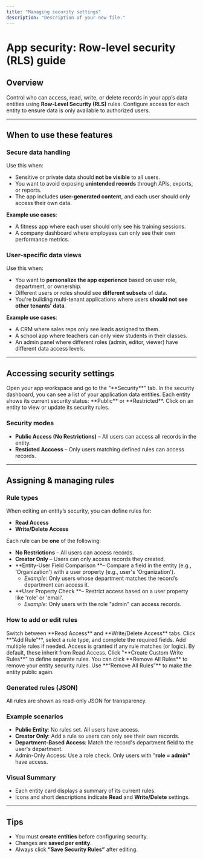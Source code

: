 ```yaml
---
title: "Managing security settings"
description: "Description of your new file."
---
```


# **App security: Row-level security (RLS) guide**

## **Overview**

Control who can access, read, write, or delete records in your app’s data entities using **Row-Level Security (RLS)** rules. Configure access for each entity to ensure data is only available to authorized users.

---

## **When to use these features**

### **Secure data handling**

Use this when:

- Sensitive or private data should **not be visible** to all users.
- You want to avoid exposing **unintended records** through APIs, exports, or reports.
- The app includes **user-generated content**, and each user should only access their own data.

**Example use cases**:

- A fitness app where each user should only see his training sessions.
- A company dashboard where employees can only see their own performance metrics.

### **User-specific data views**

Use this when:

- You want to **personalize the app experience** based on user role, department, or ownership.
- Different users or roles should see **different subsets** of data.
- You're building multi-tenant applications where users **should not see other tenants' data**.

**Example use cases**:

- A CRM where sales reps only see leads assigned to them.
- A school app where teachers can only view students in their classes.
- An admin panel where different roles (admin, editor, viewer) have different data access levels.

---

## **Accessing security settings**

<Steps>
  <Step title="Navigate to app security">
    Open your app workspace and go to the "**Security**" tab.
  </Step>
  <Step title="View your dashboard">
    In the security dashboard, you can see a list of your application data entities. Each entity shows its current security status: **Public** or **Restricted**.
  </Step>
  <Step title="Edit security rules">
    Click on an entity to view or update its security rules.
  </Step>
</Steps>

### **Security modes**

- **Public Access (No Restrictions)** – All users can access all records in the entity.
- **Resticted Acccess** – Only users matching defined rules can access records.

---

## **Assigning & managing rules**

### Rule types

When editing an entity’s security, you can define rules for:

- **Read Access**
- **Write/Delete Access**

Each rule can be **one** of the following:

- **No Restrictions** – All users can access records.
- **Creator Only** – Users can only access records they created.
- **Entity-User Field Comparison **– Compare a field in the entity (e.g., 'Organization') with a user property (e.g., user's 'Organization').
  - _Example_: Only users whose department matches the record’s department can access it.
- **User Property Check **– Restrict access based on a user property like 'role' or 'email'.
  - _Example_: Only users with the role "admin" can access records.

### How to add or edit rules

<Steps>
  <Step title="Choose access type">
    Switch between **Read Access** and **Write/Delete Access** tabs.
  </Step>
  <Step title="Add rule">
    Click **“Add Rule”**, select a rule type, and complete the required fields.
  </Step>
  <Step title="Multiple rules (optional)">
    Add multiple rules if needed. Access is granted if any rule matches (or logic).
  </Step>
  <Step title="Custom write/delete rules">
    By default, these inherit from Read Access. Click "**Create Custom Write Rules**" to define separate rules.
  </Step>
  <Step title="Remove rules">
    You can click **Remove All Rules** to remove your entity security rules. Use **“Remove All Rules”** to make the entity public again.
  </Step>
</Steps>

### Generated rules (JSON)

All rules are shown as read-only JSON for transparency.

### Example scenarios

- **Public Entity**: No rules set. All users have access.
- **Creator Only**: Add a rule so users can only see their own records.
- **Department-Based Access**: Match the record's department field to the user's department.
- Admin-Only Access: Use a role check. Only users with "**role = admin"** have access.

### **Visual Summary**

- Each entity card displays a summary of its current rules.
- Icons and short descriptions indicate **Read** and **Write/Delete** settings.

---

## **Tips**

- You must **create entities** before configuring security.
- Changes are **saved per entity**.
- Always click **“Save Security Rules”** after editing.